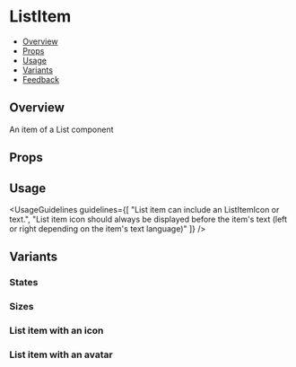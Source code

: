 
<Meta of={ListItemStories} />

# ListItem

- [Overview](#overview)
- [Props](#props)
- [Usage](#usage)
- [Variants](#variants)
- [Feedback](#feedback)

## Overview

An item of a List component

<Canvas>
  <Story of={ListItemStories.Overview} />
</Canvas>

## Props

<ArgsTable story="Overview" />

## Usage

<UsageGuidelines
  guidelines={[
    "List item can include an ListItemIcon or text.",
    "List item icon should always be displayed before the item's text (left or right depending on the item's text language)"
  ]}
/>

## Variants

### States

<Canvas>
  <Story of={ListItemStories.States} />
</Canvas>

### Sizes

<Canvas>
  <Story of={ListItemStories.Sizes} />
</Canvas>

### List item with an icon

<Canvas>
  <Story of={ListItemStories.WithIcon} />
</Canvas>

### List item with an avatar

<Canvas>
  <Story of={ListItemStories.WithAvatar} />
</Canvas>
